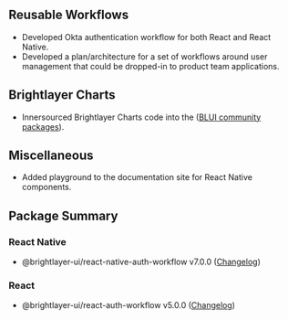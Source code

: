 
## Reusable Workflows

-   Developed Okta authentication workflow for both React and React Native.
-   Developed a plan/architecture for a set of workflows around user management that could be dropped-in to product team applications.

## Brightlayer Charts

-   Innersourced Brightlayer Charts code into the ([BLUI community packages](https://www.npmjs.com/package/@blui-community/bl-charts-components)).

## Miscellaneous

-   Added playground to the documentation site for React Native components.

## Package Summary

### React Native

-   @brightlayer-ui/react-native-auth-workflow v7.0.0 ([Changelog](https://github.com/etn-ccis/blui-react-native-workflows/blob/master/login-workflow/CHANGELOG.md))
### React

-   @brightlayer-ui/react-auth-workflow v5.0.0 ([Changelog](https://github.com/etn-ccis/blui-react-workflows/blob/master/login-workflow/CHANGELOG.md))
